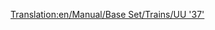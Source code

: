 [[Translation:en/Manual/Base Set/Trains/UU '37']]
{{en/Manual/Base Set/Trains/Trains|Image=[[File:en/Manual/Base Set/Trains/Uu37.png]]
|Cost=£19,921 ($39.842)
|Speed=144 km/h (90 mph)
|Weight=101 t
|Power= 1,750 hp (1.305 kW)
|Annual=£1,828 ($3.656)
|Designed=1959
|Lifespan=20
|Capacity=N/A
|Description=The first really useful diesel engine, this powerful load-puller may be used as the workhorse of your company for many years to come. It is just as fast as the best steam engines and has excellent horsepower under the hood, making it well suited for pulling long and heavy trains.
|Real-life=This is a renamed version of the [http://en.wikipedia.org/wiki/British_Rail_Class_37 British Rail Class 37].
}}